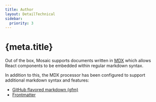 ```yaml
---
title: Author
layout: DetailTechnical
sidebar:
  priority: 3
---
```


# {meta.title}

Out of the box, Mosaic supports documents written in [MDX](https://mdxjs.com/) which allows React components to be embedded within regular markdown syntax.

In addition to this, the MDX processor has been configured to support additional markdown syntax and features:

- [GitHub flavored markdown (gfm)](https://mdxjs.com/guides/gfm/)
- [Frontmatter](./frontmatter)

